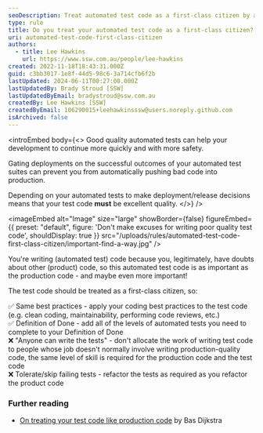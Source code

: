 ```yaml
---
seoDescription: Treat automated test code as a first-class citizen by applying best practices and maintaining high-quality code to ensure reliable testing and prevent deployment of poor quality code.
type: rule
title: Do you treat your automated test code as a first-class citizen?
uri: automated-test-code-first-class-citizen
authors:
  - title: Lee Hawkins
    url: https://www.ssw.com.au/people/lee-hawkins
created: 2022-11-18T18:43:31.000Z
guid: c3bb3017-1e8f-44d5-98c6-3a714cfb6f2b
lastUpdated: 2024-06-11T00:27:00.000Z
lastUpdatedBy: Brady Stroud [SSW]
lastUpdatedByEmail: bradystroud@ssw.com.au
createdBy: Lee Hawkins [SSW]
createdByEmail: 106290015+leehawkinsssw@users.noreply.github.com
isArchived: false
---
```


<introEmbed
  body={<>
Good quality automated tests can help your development to continue more quickly and with more safety.

Gating deployments on the successful outcomes of your automated test suites can prevent you from automatically pushing bad code into production.

Depending on your automated tests to make deployment/release decisions means that your test code **must** be excellent quality.
  </>}
/>

<imageEmbed
  alt="Image"
  size="large"
  showBorder={false}
  figureEmbed={{
    preset: "default",
    figure: 'Don\'t make excuses for writing poor quality test code',
    shouldDisplay: true
  }}
  src="/uploads/rules/automated-test-code-first-class-citizen/important-find-a-way.jpg"
/>

You're writing (automated test) code because you, legitimately, have doubts about other (product) code, so this automated test code is as important as the production code - and maybe even more important!

The test code should be treated as a first-class citizen, so:

✅ Same best practices - apply your coding best practices to the test code (e.g. clean coding, maintainability, performing code reviews, etc.)\
✅ Definition of Done - add all of the levels of automated tests you need to complete to your Definition of Done\
❌ "Anyone can write the tests" - don't allocate the work of writing test code to people whose job doesn't normally involve writing production-quality code, the same level of skill is required for the production code and the test code\
❌ Tolerate/skip failing tests - refactor the tests as required as you refactor the product code

### Further reading

* [On treating your test code like production code](https://www.ontestautomation.com/on-treating-your-test-code-like-production-code/) by Bas Dijkstra

